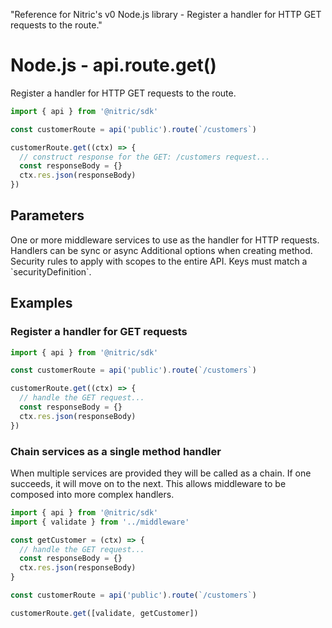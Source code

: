   "Reference for Nitric's v0 Node.js library - Register a handler for HTTP GET requests to the route."

# Node.js - api.route.get()

Register a handler for HTTP GET requests to the route.

```javascript
import { api } from '@nitric/sdk'

const customerRoute = api('public').route(`/customers`)

customerRoute.get((ctx) => {
  // construct response for the GET: /customers request...
  const responseBody = {}
  ctx.res.json(responseBody)
})
```

## Parameters

<Properties>
  <Property name="middleware" required type="HttpMiddleware | HttpMiddleware[]">
    One or more middleware services to use as the handler for HTTP requests.
    Handlers can be sync or async
  </Property>
  <Property name="opts" type="object">
    Additional options when creating method.
    <Properties nested>
      <Property name="security" type="map<string, string[]>">
        Security rules to apply with scopes to the entire API. Keys must match a
        `securityDefinition`.
      </Property>
    </Properties>
  </Property>
</Properties>

## Examples

### Register a handler for GET requests

```javascript
import { api } from '@nitric/sdk'

const customerRoute = api('public').route(`/customers`)

customerRoute.get((ctx) => {
  // handle the GET request...
  const responseBody = {}
  ctx.res.json(responseBody)
})
```

### Chain services as a single method handler

When multiple services are provided they will be called as a chain. If one succeeds, it will move on to the next. This allows middleware to be composed into more complex handlers.

```javascript
import { api } from '@nitric/sdk'
import { validate } from '../middleware'

const getCustomer = (ctx) => {
  // handle the GET request...
  const responseBody = {}
  ctx.res.json(responseBody)
}

const customerRoute = api('public').route(`/customers`)

customerRoute.get([validate, getCustomer])
```
